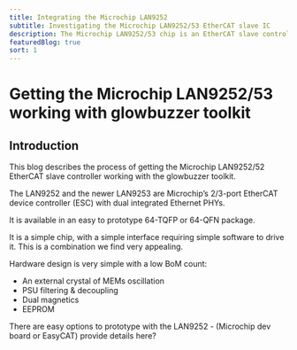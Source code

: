 ```yaml
---
title: Integrating the Microchip LAN9252
subtitle: Investigating the Microchip LAN9252/53 EtherCAT slave IC
description: The Microchip LAN9252/53 chip is an EtherCAT slave controller that presents a relatively easy to use interface over SPI. Here we get the chip up and running and integrated with our software to communicate with an EtherCAT master.
featuredBlog: true
sort: 1
---
```



# Getting the Microchip LAN9252/53 working with glowbuzzer toolkit

## Introduction

<TitleImage image={lan9252} alt="LAN9252"/>

This blog describes the process of getting the Microchip LAN9252/52 EtherCAT slave controller working with the glowbuzzer toolkit.

The LAN9252 and the newer LAN9253 are Microchip’s 2/3-port EtherCAT device controller (ESC) with dual integrated Ethernet PHYs.

It is available in an easy to prototype 64-TQFP or 64-QFN package.

It is a simple chip, with a simple interface requiring simple software to drive it. This is a combination we find very appealing.

Hardware design is very simple with a low BoM count:
* An external crystal of MEMs oscillation
* PSU filtering & decoupling
* Dual magnetics
* EEPROM

There are easy options to prototype with the LAN9252 - (Microchip dev board or EasyCAT) provide details here?

